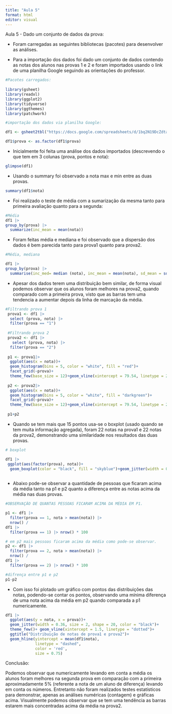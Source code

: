 ```yaml
---
title: "Aula 5"
format: html
editor: visual
---
```


Aula 5 - Dado um conjunto de dados da prova:

-   Foram carregadas as seguintes bibliotecas (pacotes) para desenvolver as análises.

<!-- -->

-   Para a importação dos dados foi dado um conjunto de dados contendo as notas dos alunos nas provas 1 e 2 e foram importados usando o link de uma planilha Google seguindo as orientações do professor.

```r
#Pacotes carregados:
  
library(gsheet)
library(readxl)
library(ggplot2)
library(tidyverse)
library(ggthemes)
library(patchwork)

#importação dos dados via planilha Google:

df1 <- gsheet2tbl("https://docs.google.com/spreadsheets/d/1bq2N19DcZdtax2fQW9OHSGMR0X2__Z9T/edit#gid=1092065531")

df1$prova <- as.factor(df1$prova)

```

-   Inicialmente foi feita uma análise dos dados importados (descrevendo o que tem em 3 colunas (prova, pontos e nota):

```r
glimpse(df1)
```

-   Usando o summary foi observado a nota max e min entre as duas provas.

```r
summary(df1$nota)
```

-   Foi realizado o teste de média com a sumarização da mesma tanto para primeira avaliação quanto para a segunda:

```r
#Média 
df1 |> 
group_by(prova) |> 
  summarize(inc_mean = mean(nota))
```

-   Foram feitas média e mediana e foi observado que a dispersão dos dados é bem parecida tanto para prova1 quanto para prova2.

```r

#Média, mediana

df1 |> 
group_by(prova) |> 
  summarise(inc_med= median (nota), inc_mean = mean(nota), sd_mean = sd(nota)) 
```

-   Apesar dos dados terem uma distribuição bem similar, de forma visual podemos observar que os alunos foram melhores na prova2, quando comparado com a primeira prova, visto que as barras tem uma tendencia a aumentar depois da linha de marcação da média.

```r
#Filtrando prova 1
 prova1 <- df1 |> 
  select (prova, nota) |> 
  filter(prova == "1")
 
 #Filtrando prova 2
 prova2 <- df1 |> 
   select (prova, nota) |> 
  filter(prova == "2")
 
 p1 <- prova1|> 
  ggplot(aes(x = nota))+
  geom_histogram(bins = 5, color = "white", fill = "red")+
  facet_grid(~prova)+
  theme_few(base_size = 12)+geom_vline(xintercept = 79.54, linetype = 2) + annotate(geom = "text", x = 75, y = 7.5, label = "mean")+ ylim(0,10)
 
 p2 <- prova2|> 
  ggplot(aes(x = nota))+
  geom_histogram(bins = 5, color = "white", fill = "darkgreen")+
  facet_grid(~prova)+
  theme_few(base_size = 12)+geom_vline(xintercept = 79.54, linetype = 2) + annotate(geom = "text", x = 75, y = 7.5, label = "mean")+ ylim(0,10)
 
 p1+p2
```

-   Quando se tem mais que 15 pontos usa-se o boxplot (usado quando se tem muita informação agregada), foram 22 notas na prova1 e 22 notas da prova2, demonstrando uma similaridade nos resultados das duas provas.

```r
# boxplot

df1 |> 
 ggplot(aes(factor(prova), nota))+ 
  geom_boxplot(color = "black", fill = "skyblue")+geom_jitter(width = 0.05)
 

```

-   Abaixo pode-se observar a quantidade de pessoas que ficaram acima da média tanto na p1 e p2 quanto a diferença entre as notas acima da média nas duas provas.

```r
#OBSERVAÇÃO DE QUANTAS PESSOAS FICARAM ACIMA DA MÉDIA EM P1.

p1 <- df1 |> 
  filter(prova == 1, nota > mean(nota)) |> 
  nrow() / 
df1 |> 
  filter(prova == 1) |> nrow() * 100

# em p2 mais pessoas ficaram acima da média como pode-se observar. 
p2 <- df1 |> 
  filter(prova == 2, nota > mean(nota)) |> 
  nrow() / 
df1 |> 
  filter(prova == 2) |> nrow() * 100

#difrença entre p1 e p2 
p1-p2
```

-   Com isso foi plotado um gráfico com pontos das distribuições das notas, podendo-se contar os pontos, observando uma mínima diferença de uma nota acima da média em p2 quando comparada a p1 numericamente.

```r
df1 |> 
  ggplot(aes(y = nota, x = prova))+
  geom_jitter(width = 0.36, size = 2, shape = 20, color = "black")+
  theme_few()+ geom_vline(xintercept = 1.5, linetype = "dotted")+
  ggtitle("Distribuição de notas de prova1 e prova2")+
  geom_hline(yintercept = mean(df1$nota),
             linetype = "dashed",
             color = 'red',
             size = 0.75)
```

Conclusão:

Podemos observar que numericamente levando em conta a média os alunos foram melhores na segunda prova em comparação com a primeira aproximadamente 5% (referente a nota de um aluno de diferença) levando em conta os números. Entretanto não foram realizados testes estatísticos para demonstrar, apenas as análises numéricas (contagem) e gráficas acima. Visualmente podemos observar que se tem uma tendência as barras estarem mais concentradas acima da média na prova2.
